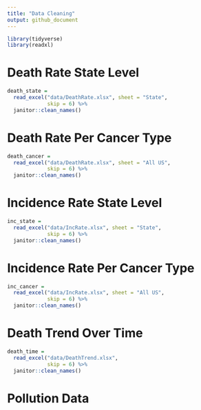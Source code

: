 ```yaml
---
title: "Data Cleaning"
output: github_document
---
```


```r
library(tidyverse)
library(readxl)
```

# Death Rate State Level

```r
death_state =
  read_excel("data/DeathRate.xlsx", sheet = "State", 
             skip = 6) %>%
  janitor::clean_names()
```


# Death Rate Per Cancer Type

```r
death_cancer =
  read_excel("data/DeathRate.xlsx", sheet = "All US", 
             skip = 6) %>%
  janitor::clean_names()
```


# Incidence Rate State Level

```r
inc_state =
  read_excel("data/IncRate.xlsx", sheet = "State", 
             skip = 6) %>%
  janitor::clean_names()
```


# Incidence Rate Per Cancer Type

```r
inc_cancer =
  read_excel("data/IncRate.xlsx", sheet = "All US", 
             skip = 6) %>%
  janitor::clean_names()
```


# Death Trend Over Time

```r
death_time =
  read_excel("data/DeathTrend.xlsx", 
             skip = 6) %>%
  janitor::clean_names()
```


# Pollution Data
